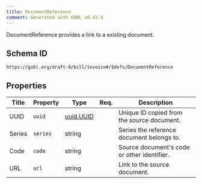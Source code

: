 ```yaml
---
title: DocumentReference
comment: Generated with GOBL v0.42.4
---
```


DocumentReference provides a link to a existing document.

## Schema ID

`https://gobl.org/draft-0/bill/invoice#/$defs/DocumentReference`

## Properties

| Title  | Property | Type                            | Req. | Description                                 |
|--------|----------|---------------------------------|------|---------------------------------------------|
| UUID   | `uuid`   | [uuid.UUID](/draft-0/uuid/uuid) |      | Unique ID copied from the source document.  |
| Series | `series` | string                          |      | Series the reference document belongs to.   |
| Code   | `code`   | string                          |      | Source document's code or other identifier. |
| URL    | `url`    | string                          |      | Link to the source document.                |

